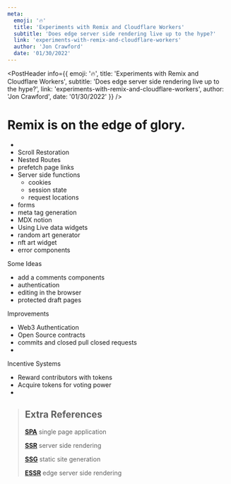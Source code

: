 ```yaml
---
meta:
  emoji: '🔥'
  title: 'Experiments with Remix and Cloudflare Workers'
  subtitle: 'Does edge server side rendering live up to the hype?'
  link: 'experiments-with-remix-and-cloudflare-workers'
  author: 'Jon Crawford'
  date: '01/30/2022'
---
```






<PostHeader info={{
  emoji: '🔥',
  title: 'Experiments with Remix and Cloudflare Workers',
  subtitle: 'Does edge server side rendering live up to the hype?',
  link: 'experiments-with-remix-and-cloudflare-workers',
  author: 'Jon Crawford',
  date: '01/30/2022'
}} />




# Remix is on the edge of glory.
-
- Scroll Restoration
- Nested Routes
- prefetch page links
- Server side functions
  - cookies
  - session state
  - request locations
- forms
- meta tag generation
- MDX notion
- Using Live data widgets
- random art generator
- nft art widget
- error components


> <ABCookieDemo/>



Some Ideas
- add a comments components
- authentication
- editing in the browser
- protected draft pages



Improvements
- Web3 Authentication
- Open Source contracts
- commits and closed pull closed requests
- 

Incentive Systems
- Reward contributors with tokens
- Acquire tokens for voting power
- 


> ## Extra References
> 
> **[SPA](https://developer.mozilla.org/en-US/docs/Glossary/SPA)** single page application
> 
> **[SSR](https://developer.mozilla.org/en-US/docs/Learn/Server-side)** server side rendering
> 
> **[SSG](https://developer.mozilla.org/en-US/docs/Glossary/DNS)** static site generation
> 
> **[ESSR](https://developer.mozilla.org/en-US/docs/Glossary/CDN)** edge server side rendering